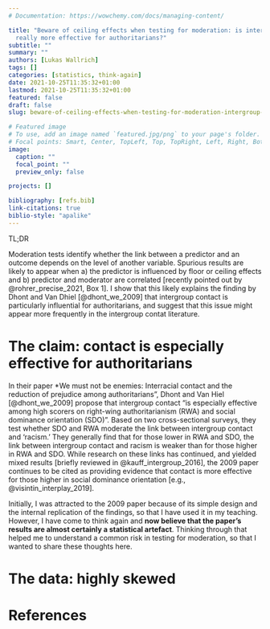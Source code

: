 ```yaml
---
# Documentation: https://wowchemy.com/docs/managing-content/

title: "Beware of ceiling effects when testing for moderation: is intergroup contact
  really more effective for authoritarians?"
subtitle: ""
summary: ""
authors: [Lukas Wallrich]
tags: []
categories: [statistics, think-again]
date: 2021-10-25T11:35:32+01:00
lastmod: 2021-10-25T11:35:32+01:00
featured: false
draft: false
slug: beware-of-ceiling-effects-when-testing-for-moderation-intergroup-contact

# Featured image
# To use, add an image named `featured.jpg/png` to your page's folder.
# Focal points: Smart, Center, TopLeft, Top, TopRight, Left, Right, BottomLeft, Bottom, BottomRight.
image:
  caption: ""
  focal_point: ""
  preview_only: false

projects: []

bibliography: [refs.bib]
link-citations: true
biblio-style: "apalike"
---
```


 TL;DR

Moderation tests identify whether the link between a predictor and an outcome depends on the level of another variable. Spurious results are likely to appear when a) the predictor is influenced by floor or ceiling effects and b) predictor and moderator are correlated [recently pointed out by @rohrer_precise_2021, Box 1]. I show that this likely explains the finding by Dhont and Van Dhiel [@dhont_we_2009] that intergroup contact is particularly influential for authoritarians, and suggest that this issue might appear more frequently in the intergroup contat literature.

# The claim: contact is especially effective for authoritarians

In their paper *We must not be enemies: Interracial contact and the reduction of prejudice among authoritarians", Dhont and Van Hiel [@dhont_we_2009] propose that intergroup contact "is especially effective among high scorers on right-wing authoritarianism (RWA) and social dominance orientation (SDO)". Based on two cross-sectional surveys, they test whether SDO and RWA moderate the link between intergroup contact and 'racism.' They generally find that for those lower in RWA and SDO, the link between intergroup contact and racism is weaker than for those higher in RWA and SDO. While research on these links has continued, and yielded mixed results [briefly reviewed in @kauff_intergroup_2016], the 2009 paper continues to be cited as providing evidence that contact is more effective for those higher in social dominance orientation [e.g., @visintin_interplay_2019].

Initially, I was attracted to the 2009 paper because of its simple design and the internal replication of the findings, so that I have used it in my teaching. However, I have come to think again and **now believe that the paper's results are almost certainly a statistical artefact**. Thinking through that helped me to understand a common risk in testing for moderation, so that I wanted to share these thoughts here.

# The data: highly skewed


# References
